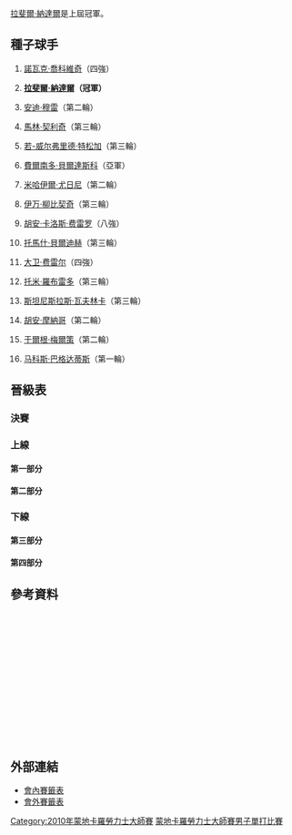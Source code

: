 {{noteTA|G1=Tennis
|1=zh-hans:轮;zh-hant:圈
|2=zh-hans:半区;zh-hant:半部;
|3=zh-hans:半决赛;zh-hk:準決賽;zh-tw:四強;
|4=zh-hans:半準决赛;zh-hk:半準決賽;zh-tw:八強;
}}

{{TennisEvents2|2010|蒙地卡羅大師賽|
| defchamp = {{flagicon|ESP}} [[拉斐爾·納達爾|拉斐爾·納達爾]]
| champ = {{flagicon|ESP}} [[拉斐爾·納達爾|拉斐爾·納達爾]]
| runner = {{flagicon|ESP}} [[費爾南多·貝爾達斯科|費爾南多·貝爾達斯科]] 
| score = 6-3, 6-2
}}

{{main|2010年蒙地卡羅勞力士大師賽}}

[[拉斐爾·納達爾|拉斐爾·納達爾]]是上屆冠軍。

==種子球手==
{{col-begin}}
{{col-2}}
# {{flagicon|SRB}} [[諾瓦克·喬科維奇|諾瓦克·喬科維奇]]（四強）
# {{flagicon|ESP}} '''[[拉斐爾·納達爾|拉斐爾·納達爾]]（冠軍）'''
# {{flagicon|GBR}} [[安迪·穆雷|安迪·穆雷]]（第二輪）
# {{flagicon|CRO}} [[馬林·契利奇|馬林·契利奇]]（第三輪）
# {{flagicon|FRA}} [[若-威尔弗里德·特松加|若-威尔弗里德·特松加]]（第三輪）
# {{flagicon|ESP}} [[費爾南多·貝爾達斯科|費爾南多·貝爾達斯科]]（亞軍）
# {{flagicon|RUS}} [[米哈伊爾·尤日尼|米哈伊爾·尤日尼]]（第二輪）
# {{flagicon|CRO}} [[伊万·柳比契奇|伊万·柳比契奇]]（第三輪）
{{col-2}}
<ol start="9">
<li>{{flagicon|ESP}} [[胡安·卡洛斯·费雷罗|胡安·卡洛斯·费雷罗]]（八強）
<li>{{flagicon|CZE}} [[托馬什·貝爾迪赫|托馬什·貝爾迪赫]]（第三輪）
<li>{{flagicon|ESP}} [[大卫·费雷尔|大卫·费雷尔]]（四強）
<li>{{flagicon|ESP}} [[托米·羅布雷多|托米·羅布雷多]]（第三輪）
<li>{{flagicon|SUI}} [[斯坦尼斯拉斯·瓦夫林卡|斯坦尼斯拉斯·瓦夫林卡]]（第三輪）
<li>{{flagicon|ARG}} [[胡安·摩納哥|胡安·摩納哥]]（第二輪）
<li>{{flagicon|AUT}} [[于爾根·梅爾策|于爾根·梅爾策]]（第二輪）
<li>{{flagicon|CYP}} [[马科斯·巴格达蒂斯|马科斯·巴格达蒂斯]]（第一輪）
</ol>
{{col-end}}

==晉級表==
{{Draw key}}
===決賽===
{{8TeamBracket-Tennis3
| RD1=八強
| RD2=四強
| RD3=決賽
| team-width=175

| RD1-seed1=1
| RD1-team1='''{{flagicon|SRB}} [[諾瓦克·喬科維奇|喬科維奇]]
| RD1-score1-1='''6
| RD1-score1-2='''6
| RD1-score1-3= 
| RD1-seed2= 
| RD1-team2={{flagicon|ARG}} [[大衛·納班迪安|納班迪安]]
| RD1-score2-1=2
| RD1-score2-2=3
| RD1-score2-3= 

| RD1-seed3= 
| RD1-team3={{flagicon|ESP}} [[阿爾伯特·蒙塔涅斯|蒙塔涅斯]]
| RD1-score3-1=3
| RD1-score3-2='''7
| RD1-score3-3=0
| RD1-seed4=6
| RD1-team4='''{{flagicon|ESP}} [[費爾南多·貝爾達斯科|貝爾達斯科]]
| RD1-score4-1='''6
| RD1-score4-2=6<sup>4</sup>
| RD1-score4-3='''6

| RD1-seed5=11
| RD1-team5='''{{flagicon|ESP}} [[大卫·费雷尔|费雷尔]]
| RD1-score5-1='''7
| RD1-score5-2='''7
| RD1-score5-3= 
| RD1-seed6= 
| RD1-team6={{flagicon|GER}} [[菲利普·科爾施賴伯|科爾施賴伯]]
| RD1-score6-1=5
| RD1-score6-2=6<sup>1</sup>
| RD1-score6-3= 

| RD1-seed7=9
| RD1-team7={{flagicon|ESP}} [[胡安·卡洛斯·费雷罗|费雷罗]]
| RD1-score7-1=4
| RD1-score7-2=2
| RD1-score7-3= 
| RD1-seed8=2
| RD1-team8='''{{flagicon|ESP}} [[拉斐爾·納達爾|納達爾]]
| RD1-score8-1='''6
| RD1-score8-2='''6
| RD1-score8-3= 

| RD2-seed1=1
| RD2-team1={{flagicon|SRB}} [[諾瓦克·喬科維奇|喬科維奇]]
| RD2-score1-1=2
| RD2-score1-2=2
| RD2-score1-3= 
| RD2-seed2=6
| RD2-team2='''{{flagicon|ESP}} [[費爾南多·貝爾達斯科|貝爾達斯科]]
| RD2-score2-1='''6
| RD2-score2-2='''6
| RD2-score2-3= 

| RD2-seed3=11
| RD2-team3={{flagicon|ESP}} [[大卫·费雷尔|费雷尔]]
| RD2-score3-1=2
| RD2-score3-2=3
| RD2-score3-3= 
| RD2-seed4=2
| RD2-team4='''{{flagicon|ESP}} [[拉斐爾·納達爾|納達爾]]
| RD2-score4-1='''6
| RD2-score4-2='''6
| RD2-score4-3= 

| RD3-seed1=6
| RD3-team1={{flagicon|ESP}} [[費爾南多·貝爾達斯科|貝爾達斯科]]
| RD3-score1-1=0
| RD3-score1-2=1
| RD3-score1-3= 
| RD3-seed2=2
| RD3-team2='''{{flagicon|ESP}} [[拉斐爾·納達爾|納達爾]]
| RD3-score2-1='''6
| RD3-score2-2='''6
| RD3-score2-3= 
}}

===上線===
====第一部分====
{{16TeamBracket-Compact-Tennis3-Byes
| RD1=第一輪
| RD2=第二輪
| RD3=第三輪
| RD4=八強


| RD1-seed03= 
| RD1-team03={{flagicon|FRA}} '''[[弗洛朗·塞拉|塞拉]]
| RD1-score03-1='''7
| RD1-score03-2=3
| RD1-score03-3='''6
| RD1-seed04= 
| RD1-team04={{flagicon|FRA}} [[Stéphane_Robert|S Robert]]
| RD1-score04-1=6<sup>6</sup>
| RD1-score04-2='''6
| RD1-score04-3=4

| RD1-seed05= 
| RD1-team05='''{{flagicon|LAT}} [[厄內斯特·古爾比斯|古爾比斯]]
| RD1-score05-1='''6
| RD1-score05-2='''6
| RD1-score05-3= 
| RD1-seed06= 
| RD1-team06={{flagicon|SUI}} [[马尔科·丘迪内利|丘迪内利]]
| RD1-score06-1=3
| RD1-score06-2=2
| RD1-score06-3= 

| RD1-seed07= 
| RD1-team07={{flagicon|ROU}} [[維克托·哈內斯庫|哈內斯庫]]
| RD1-score07-1=2
| RD1-score07-2=4
| RD1-score07-3= 
| RD1-seed08=13
| RD1-team08={{flagicon|SUI}} '''[[斯坦尼斯拉斯·瓦夫林卡|瓦夫林卡]]
| RD1-score08-1='''6
| RD1-score08-2='''6
| RD1-score08-3= 

| RD1-seed09=12
| RD1-team09='''{{flagicon|ESP}} [[托米·羅布雷多|羅布雷多]]
| RD1-score09-1='''6
| RD1-score09-2='''6
| RD1-score09-3= 
| RD1-seed10= 
| RD1-team10={{flagicon|ARG}} [[Horacio_Zeballos|H Zeballos]]
| RD1-score10-1=3
| RD1-score10-2=3
| RD1-score10-3= 

| RD1-seed11= 
| RD1-team11={{flagicon|SRB}} '''[[維克托·特羅伊茨基|特羅伊茨基]]
| RD1-score11-1=4
| RD1-score11-2='''6
| RD1-score11-3='''6
| RD1-seed12= 
| RD1-team12={{flagicon|POL}} [[盧卡斯·古博特|古博特]]
| RD1-score12-1='''6
| RD1-score12-2=2
| RD1-score12-3=2

| RD1-seed13= 
| RD1-team13='''{{flagicon|ARG}} [[大衛·納班迪安|納班迪安]]
| RD1-score13-1='''6
| RD1-score13-2='''6
| RD1-score13-3= 
| RD1-seed14= 
| RD1-team14={{flagicon|GER}} [[安德烈亞斯·貝克|貝克]]
| RD1-score14-1=3
| RD1-score14-2=1
| RD1-score14-3= 

| RD2-seed01=1
| RD2-team01={{flagicon|SRB}} '''[[諾瓦克·喬科維奇|喬科維奇]]
| RD2-score01-1='''6
| RD2-score01-2='''6
| RD2-score01-3= 
| RD2-seed02= 
| RD2-team02={{flagicon|FRA}} [[弗洛朗·塞拉|塞拉]]
| RD2-score02-1=2
| RD2-score02-2=3
| RD2-score02-3= 

| RD2-seed03= 
| RD2-team03={{flagicon|LAT}} [[厄內斯特·古爾比斯|古爾比斯]]
| RD2-score03-1=1
| RD2-score03-2=4
| RD2-score03-3= 
| RD2-seed04=13
| RD2-team04='''{{flagicon|SUI}} [[斯坦尼斯拉斯·瓦夫林卡|瓦夫林卡]]
| RD2-score04-1='''6
| RD2-score04-2='''6
| RD2-score04-3= 

| RD2-seed05=12
| RD2-team05='''{{flagicon|ESP}} [[托米·羅布雷多|羅布雷多]]
| RD2-score05-1='''6
| RD2-score05-2='''6
| RD2-score05-3= 
| RD2-seed06= 
| RD2-team06={{flagicon|SRB}} [[維克托·特羅伊茨基|特羅伊茨基]]
| RD2-score06-1=4
| RD2-score06-2=3
| RD2-score06-3= 

| RD2-seed07= 
| RD2-team07={{flagicon|ARG}} '''[[大衛·納班迪安|納班迪安]]
| RD2-score07-1=4
| RD2-score07-2='''6
| RD2-score07-3='''7
| RD2-seed08=7
| RD2-team08={{flagicon|RUS}} [[米哈伊爾·尤日尼|尤日尼]]
| RD2-score08-1='''6
| RD2-score08-2=3
| RD2-score08-3=6<sup>5</sup>

| RD3-seed01=1
| RD3-team01={{flagicon|SRB}} '''[[諾瓦克·喬科維奇|喬科維奇]]
| RD3-score01-1='''6
| RD3-score01-2='''6
| RD3-score01-3= 
| RD3-seed02=13
| RD3-team02={{flagicon|SUI}} [[斯坦尼斯拉斯·瓦夫林卡|瓦夫林卡]]
| RD3-score02-1=4
| RD3-score02-2=4
| RD3-score02-3= 

| RD3-seed03=12
| RD3-team03={{flagicon|ESP}} [[托米·羅布雷多|羅布雷多]]
| RD3-score03-1=3
| RD3-score03-2=4
| RD3-score03-3= 
| RD3-seed04= 
| RD3-team04={{flagicon|ARG}} '''[[大衛·納班迪安|納班迪安]]
| RD3-score04-1='''6
| RD3-score04-2='''6
| RD3-score04-3= 

| RD4-seed01=1
| RD4-team01='''{{flagicon|SRB}} [[諾瓦克·喬科維奇|喬科維奇]]
| RD4-score01-1='''6
| RD4-score01-2='''6
| RD4-score01-3= 
| RD4-seed02= 
| RD4-team02={{flagicon|ARG}} [[大衛·納班迪安|納班迪安]]
| RD4-score02-1=2
| RD4-score02-2=3
| RD4-score02-3= 
}}

====第二部分====
{{16TeamBracket-Compact-Tennis3-Byes
| RD1=第一輪
| RD2=第二輪
| RD3=第三輪
| RD4=八強

| RD1-seed03= 
| RD1-team03={{flagicon|RUS}} '''[[伊戈爾·安德烈耶夫|安德烈耶夫]]'''
| RD1-score03-1='''6
| RD1-score03-2='''6
| RD1-score03-3= 
| RD1-seed04=WC
| RD1-team04={{flagicon|ITA}} [[西莫內·博萊利|博萊利]]
| RD1-score04-1=3
| RD1-score04-2=4
| RD1-score04-3= 

| RD1-seed05= 
| RD1-team05={{flagicon|BEL}} [[奧利維埃·羅庫斯|O 羅庫斯]]
| RD1-score05-1=6<sup>3</sup>
| RD1-score05-2=r
| RD1-score05-3= 
| RD1-seed06= 
| RD1-team06={{flagicon|ITA}} '''[[安德烈亞斯·塞皮|塞皮]]
| RD1-score06-1='''7
| RD1-score06-2= 
| RD1-score06-3= 

| RD1-seed07= 
| RD1-team07={{flagicon|ESP}} '''[[阿爾伯特·蒙塔涅斯|蒙塔涅斯]]
| RD1-score07-1='''6
| RD1-score07-2='''6
| RD1-score07-3= 
| RD1-seed08=16
| RD1-team08={{flagicon|CYP}} [[马科斯·巴格达蒂斯|巴格达蒂斯]]
| RD1-score08-1=4
| RD1-score08-2=2
| RD1-score08-3= 

| RD1-seed09=10
| RD1-team09='''{{flagicon|CZE}} [[托馬什·貝爾迪赫|貝爾迪赫]]
| RD1-score09-1='''6
| RD1-score09-2='''6
| RD1-score09-3= 
| RD1-seed10= 
| RD1-team10={{flagicon|ESP}} [[費利西亞諾·洛佩斯|洛佩斯]]
| RD1-score10-1=3
| RD1-score10-2=1
| RD1-score10-3= 

| RD1-seed11=Q
| RD1-team11={{flagicon|ESP}} [[Daniel_Gimeno-Traver|D Gimeno-Traver]]
| RD1-score11-1=2
| RD1-score11-2='''6
| RD1-score11-3=2
| RD1-seed12=WC
| RD1-team12={{flagicon|FRA}} '''[[里夏尔·加斯奎特|加斯奎特]]
| RD1-score12-1='''6
| RD1-score12-2=4
| RD1-score12-3='''6

| RD1-seed13= 
| RD1-team13='''{{flagicon|FRA}} [[儒利安·貝內托|貝內托]]
| RD1-score13-1='''6
| RD1-score13-2=5
| RD1-score13-3='''6
| RD1-seed14=Q
| RD1-team14={{flagicon|UKR}} [[亞歷山大·多爾戈波洛夫|多爾戈波洛夫]]
| RD1-score14-1=4
| RD1-score14-2='''7
| RD1-score14-3=2

| RD2-seed01=4
| RD2-team01={{flagicon|CRO}} '''[[馬林·契利奇|契利奇]]
| RD2-score01-1=6<sup>4</sup>
| RD2-score01-2='''6
| RD2-score01-3='''6
| RD2-seed02= 
| RD2-team02={{flagicon|RUS}} [[伊戈爾·安德烈耶夫|安德烈耶夫]]
| RD2-score02-1='''7
| RD2-score02-2=1
| RD2-score02-3=4

| RD2-seed03= 
| RD2-team03={{flagicon|ITA}} [[安德烈亞斯·塞皮|塞皮]]
| RD2-score03-1=6<sup>1</sup>
| RD2-score03-2='''6
| RD2-score03-3=0
| RD2-seed04= 
| RD2-team04={{flagicon|ESP}} '''[[阿爾伯特·蒙塔涅斯|蒙塔涅斯]]
| RD2-score04-1='''7
| RD2-score04-2=3
| RD2-score04-3='''6

| RD2-seed05=10
| RD2-team05={{flagicon|CZE}} '''[[托馬什·貝爾迪赫|貝爾迪赫]]
| RD2-score05-1='''6
| RD2-score05-2='''6
| RD2-score05-3= 
| RD2-seed06=WC
| RD2-team06={{flagicon|FRA}} [[里夏尔·加斯奎特|加斯奎特]]
| RD2-score06-1=2
| RD2-score06-2=0
| RD2-score06-3= 

| RD2-seed07= 
| RD2-team07={{flagicon|FRA}} [[儒利安·貝內托|貝內托]]
| RD2-score07-1=2
| RD2-score07-2=1
| RD2-score07-3= 
| RD2-seed08=6
| RD2-team08={{flagicon|ESP}} '''[[費爾南多·貝爾達斯科|貝爾達斯科]]
| RD2-score08-1='''6
| RD2-score08-2='''6
| RD2-score08-3= 

| RD3-seed01=4
| RD3-team01={{flagicon|CRO}} [[馬林·契利奇|契利奇]]
| RD3-score01-1=4
| RD3-score01-2=4
| RD3-score01-3= 
| RD3-seed02= 
| RD3-team02='''{{flagicon|ESP}} [[阿爾伯特·蒙塔涅斯|蒙塔涅斯]]
| RD3-score02-1='''6
| RD3-score02-2='''6
| RD3-score02-3= 

| RD3-seed03=10
| RD3-team03={{flagicon|CZE}} [[托馬什·貝爾迪赫|貝爾迪赫]]
| RD3-score03-1='''7
| RD3-score03-2=3
| RD3-score03-3=2
| RD3-seed04=6
| RD3-team04={{flagicon|ESP}} '''[[費爾南多·貝爾達斯科|貝爾達斯科]]
| RD3-score04-1=5
| RD3-score04-2='''6
| RD3-score04-3='''6

| RD4-seed01= 
| RD4-team01={{flagicon|ESP}} [[阿爾伯特·蒙塔涅斯|蒙塔涅斯]]
| RD4-score01-1=3
| RD4-score01-2='''7
| RD4-score01-3=0
| RD4-seed02=6
| RD4-team02='''{{flagicon|ESP}} [[費爾南多·貝爾達斯科|貝爾達斯科]]
| RD4-score02-1='''6
| RD4-score02-2=6<sup>4</sup>
| RD4-score02-3='''6
}}

===下線===
====第三部分====
{{16TeamBracket-Compact-Tennis3-Byes
| RD1=第一輪
| RD2=第二輪
| RD3=第三輪
| RD4=八強

| RD1-seed03= 
| RD1-team03={{flagicon|ITA}} [[法比奧·福尼尼|福尼尼]]
| RD1-score03-1=3
| RD1-score03-2=3
| RD1-score03-3= 
| RD1-seed04= 
| RD1-team04={{flagicon|FRA}} '''[[米夏埃尔·洛德拉|洛德拉]]
| RD1-score04-1='''6
| RD1-score04-2='''6
| RD1-score04-3= 

| RD1-seed05= 
| RD1-team05={{flagicon|FRA}} [[熱雷米·夏爾迪|夏爾迪]]
| RD1-score05-1=2
| RD1-score05-2=6<sup>2</sup>
| RD1-score05-3= 
| RD1-seed06=Q
| RD1-team06='''{{flagicon|KAZ}} [[安德烈·戈盧別夫|戈盧別夫]]
| RD1-score06-1='''6
| RD1-score06-2='''7
| RD1-score06-3= 

| RD1-seed07=Q
| RD1-team07={{flagicon|AUS}} [[彼得·盧扎克|盧扎克]]
| RD1-score07-1=2
| RD1-score07-2=4
| RD1-score07-3= 
| RD1-seed08=11
| RD1-team08='''{{flagicon|ESP}} [[大卫·费雷尔|费雷尔]]
| RD1-score08-1='''6
| RD1-score08-2='''6
| RD1-score08-3= 

| RD1-seed09=15
| RD1-team09={{flagicon|AUT}} '''[[于爾根·梅爾策|梅爾策]]
| RD1-score09-1='''6
| RD1-score09-2='''6
| RD1-score09-3= 
| RD1-seed10= 
| RD1-team10={{flagicon|FRA}} [[保羅-亨利·馬蒂厄|馬蒂厄]]
| RD1-score10-1=3
| RD1-score10-2=2
| RD1-score10-3= 

| RD1-seed11= 
| RD1-team11={{flagicon|ESP}} [[吉列爾莫·加西亞·洛佩斯|加西亞·洛佩斯]]
| RD1-score11-1=3
| RD1-score11-2='''6
| RD1-score11-3=2
| RD1-seed12= 
| RD1-team12='''{{flagicon|GER}} [[菲利浦·普茲斯內爾|普茲斯內爾]]
| RD1-score12-1='''6
| RD1-score12-2=2
| RD1-score12-3='''6

| RD1-seed13= 
| RD1-team13={{flagicon|BRA}} [[托馬斯·貝魯奇|貝魯奇]]
| RD1-score13-1='''6
| RD1-score13-2=3
| RD1-score13-3=6'''
| RD1-seed14= 
| RD1-team14={{flagicon|GER}} '''[[菲利普·科爾施賴伯|科爾施賴伯]]
| RD1-score14-1=2
| RD1-score14-2='''6
| RD1-score14-3='''7

| RD2-seed01=8
| RD2-team01={{flagicon|CRO}} '''[[伊万·柳比契奇|柳比契奇]]
| RD2-score01-1='''6
| RD2-score01-2='''7
| RD2-score01-3= 
| RD2-seed02= 
| RD2-team02={{flagicon|FRA}} [[米夏埃尔·洛德拉|洛德拉]]
| RD2-score02-1=3
| RD2-score02-2=6<sup>3</sup>
| RD2-score02-3= 

| RD2-seed03=Q
| RD2-team03={{flagicon|KAZ}} [[安德烈·戈盧別夫|戈盧別夫]]
| RD2-score03-1=3
| RD2-score03-2=2
| RD2-score03-3= 
| RD2-seed04=11
| RD2-team04='''{{flagicon|ESP}} [[大卫·费雷尔|费雷尔]]
| RD2-score04-1='''6
| RD2-score04-2='''6
| RD2-score04-3= 

| RD2-seed05=15
| RD2-team05={{flagicon|AUT}} [[于爾根·梅爾策|梅爾策]]
| RD2-score05-1=6<sup>4</sup>
| RD2-score05-2=2
| RD2-score05-3= 
| RD2-seed06= 
| RD2-team06={{flagicon|GER}} '''[[菲利浦·普茲斯內爾|普茲斯內爾]]
| RD2-score06-1='''7
| RD2-score06-2='''6
| RD2-score06-3= 

| RD2-seed07= 
| RD2-team07={{flagicon|GER}} '''[[菲利普·科爾施賴伯|科爾施賴伯]]
| RD2-score07-1='''6
| RD2-score07-2='''6
| RD2-score07-3= 
| RD2-seed08=3/WC
| RD2-team08={{flagicon|GBR}} [[安迪·穆雷|穆雷]]
| RD2-score08-1=2
| RD2-score08-2=1
| RD2-score08-3= 

| RD3-seed01=8
| RD3-team01={{flagicon|CRO}} [[伊万·柳比契奇|柳比契奇]]
| RD3-score01-1=0
| RD3-score01-2=6<sup>4</sup>
| RD3-score01-3= 
| RD3-seed02=11
| RD3-team02='''{{flagicon|ESP}} [[大卫·费雷尔|费雷尔]]
| RD3-score02-1='''6
| RD3-score02-2='''7
| RD3-score02-3= 

| RD3-seed03= 
| RD3-team03={{flagicon|GER}} [[菲利浦·普茲斯內爾|普茲斯內爾]]
| RD3-score03-1=3
| RD3-score03-2=4
| RD3-score03-3= 
| RD3-seed04= 
| RD3-team04={{flagicon|GER}} '''[[菲利普·科爾施賴伯|科爾施賴伯]]
| RD3-score04-1='''6
| RD3-score04-2='''6
| RD3-score04-3= 

| RD4-seed01=11
| RD4-team01='''{{flagicon|ESP}} [[大卫·费雷尔|费雷尔]]
| RD4-score01-1='''7
| RD4-score01-2='''7
| RD4-score01-3= 
| RD4-seed02= 
| RD4-team02={{flagicon|GER}} [[菲利普·科爾施賴伯|科爾施賴伯]]
| RD4-score02-1=5
| RD4-score02-2=6<sup>1</sup>
| RD4-score02-3= 
}}

====第四部分====
{{16TeamBracket-Compact-Tennis3-Byes
| RD1=第一輪
| RD2=第二輪
| RD3=第三輪
| RD4=八強

| RD1-seed03= 
| RD1-team03='''{{flagicon|ESP}} [[尼古拉斯·阿爾瑪格羅|阿爾瑪格羅]]
| RD1-score03-1=3
| RD1-score03-2='''7
| RD1-score03-3='''6
| RD1-seed04= 
| RD1-team04={{flagicon|GER}} [[Simon_Greul|S Greul]]
| RD1-score04-1='''6
| RD1-score04-2=5
| RD1-score04-3=2

| RD1-seed05=WC
| RD1-team05={{flagicon|AUS}} [[Bernard_Tomic|B Tomic]]
| RD1-score05-1=4
| RD1-score05-2=2
| RD1-score05-3= 
| RD1-seed06= 
| RD1-team06='''{{flagicon|GER}} [[班傑明·貝克爾|貝克爾]]
| RD1-score06-1='''6
| RD1-score06-2='''6
| RD1-score06-3= 

| RD1-seed07=Q
| RD1-team07={{flagicon|ESP}} [[Marcel_Granollers|M Granollers]]
| RD1-score07-1=0
| RD1-score07-2=3
| RD1-score07-3= 
| RD1-seed08=9
| RD1-team08={{flagicon|ESP}} '''[[胡安·卡洛斯·费雷罗|费雷罗]]
| RD1-score08-1='''6
| RD1-score08-2='''6
| RD1-score08-3= 

| RD1-seed09=14
| RD1-team09={{flagicon|ARG}} '''[[胡安·摩納哥|摩納哥]]
| RD1-score09-1='''7
| RD1-score09-2='''7
| RD1-score09-3= 
| RD1-seed10=Q
| RD1-team10={{flagicon|FIN}} [[亞爾科·涅米寧|涅米寧]]
| RD1-score10-1=5
| RD1-score10-2=5
| RD1-score10-3= 

| RD1-seed11= 
| RD1-team11={{flagicon|GER}} '''[[米夏埃爾·貝雷爾|貝雷爾]]
| RD1-score11-1='''6
| RD1-score11-2='''6
| RD1-score11-3= 
| RD1-seed12= 
| RD1-team12={{flagicon|KAZ}} [[葉甫根尼·科羅廖夫|科羅廖夫]]
| RD1-score12-1=1
| RD1-score12-2=4
| RD1-score12-3= 

| RD1-seed13=Q
| RD1-team13='''{{flagicon|NED}} [[蒂莫·德·巴克|德·巴克]]'''
| RD1-score13-1='''6
| RD1-score13-2='''7
| RD1-score13-3= 
| RD1-seed14= 
| RD1-team14={{flagicon|ARG}} [[Eduardo_Schwank|E Schwank]]
| RD1-score14-1=3
| RD1-score14-2=5
| RD1-score14-3= 

| RD2-seed01=5
| RD2-team01={{flagicon|FRA}} '''[[若-威尔弗里德·特松加|特松加]]
| RD2-score01-1='''7
| RD2-score01-2='''7
| RD2-score01-3= 
| RD2-seed02= 
| RD2-team02={{flagicon|ESP}} [[尼古拉斯·阿爾瑪格羅|阿爾瑪格羅]]
| RD2-score02-1=6<sup>5</sup>
| RD2-score02-2=5
| RD2-score02-3= 

| RD2-seed03= 
| RD2-team03={{flagicon|GER}} [[班傑明·貝克爾|貝克爾]]
| RD2-score03-1=3
| RD2-score03-2=4
| RD2-score03-3= 
| RD2-seed04=9
| RD2-team04='''{{flagicon|ESP}} [[胡安·卡洛斯·费雷罗|费雷罗]]
| RD2-score04-1='''6
| RD2-score04-2='''6
| RD2-score04-3= 

| RD2-seed05=14
| RD2-team05={{flagicon|ARG}} [[胡安·摩納哥|摩納哥]]
| RD2-score05-1=4
| RD2-score05-2=4
| RD2-score05-3= 
| RD2-seed06= 
| RD2-team06={{flagicon|GER}} '''[[米夏埃爾·貝雷爾|貝雷爾]]
| RD2-score06-1='''6
| RD2-score06-2='''6
| RD2-score06-3= 

| RD2-seed07=Q
| RD2-team07={{flagicon|NED}} [[蒂莫·德·巴克|德·巴克]]
| RD2-score07-1=1
| RD2-score07-2=0
| RD2-score07-3= 
| RD2-seed08=2
| RD2-team08={{flagicon|ESP}} '''[[拉斐爾·納達爾|納達爾]]
| RD2-score08-1='''6
| RD2-score08-2='''6
| RD2-score08-3= 

| RD3-seed01=5
| RD3-team01={{flagicon|FRA}} [[若-威尔弗里德·特松加|特松加]]
| RD3-score01-1=1
| RD3-score01-2='''6
| RD3-score01-3=5
| RD3-seed02=9
| RD3-team02={{flagicon|ESP}} '''[[胡安·卡洛斯·费雷罗|费雷罗]]
| RD3-score02-1='''6
| RD3-score02-2=3
| RD3-score02-3='''7

| RD3-seed03= 
| RD3-team03={{flagicon|GER}} [[米夏埃爾·貝雷爾|貝雷爾]]
| RD3-score03-1=0
| RD3-score03-2=1
| RD3-score03-3= 
| RD3-seed04=2
| RD3-team04={{flagicon|ESP}} '''[[拉斐爾·納達爾|納達爾]]
| RD3-score04-1='''6
| RD3-score04-2='''6
| RD3-score04-3= 

| RD4-seed01=9
| RD4-team01={{flagicon|ESP}} [[胡安·卡洛斯·费雷罗|费雷罗]]
| RD4-score01-1=4
| RD4-score01-2=2
| RD4-score01-3= 
| RD4-seed02=2
| RD4-team02='''{{flagicon|ESP}} [[拉斐爾·納達爾|納達爾]]
| RD4-score02-1='''6
| RD4-score02-2='''6
| RD4-score02-3= 
}}

== 參考資料 ==
<div class="references-small" style="height: 220px; overflow: auto; padding: 3px">
<references/>
</div>

==外部連結==
*[http://www.atpworldtour.com/posting/2010/410/mds.pdf 會內賽籤表]{{Wayback|url=http://www.atpworldtour.com/posting/2010/410/mds.pdf |date=20150924164539 }}
*[http://www.atpworldtour.com/posting/2010/410/qs.pdf 會外賽籤表]{{Wayback|url=http://www.atpworldtour.com/posting/2010/410/qs.pdf |date=20150924164540 }}

[[Category:2010年蒙地卡羅勞力士大師賽|Category:2010年蒙地卡羅勞力士大師賽]]
[[Category:2010年ATP世界巡迴賽|蒙地卡羅勞力士大師賽男子單打比賽]]